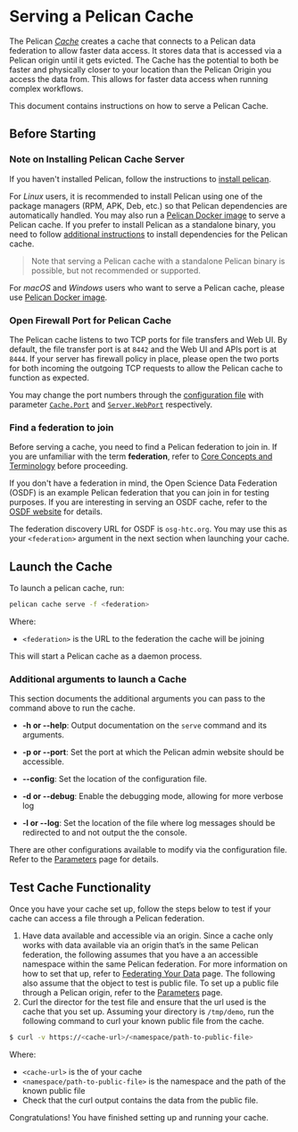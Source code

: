 # Serving a Pelican Cache

The Pelican [*Cache*](../index.mdx#caches) creates a cache that connects to a Pelican data federation to allow faster data access. It stores data that is accessed via a Pelican origin until it gets evicted. The Cache has the potential to both be faster and physically closer to your location than the Pelican Origin you access the data from. This allows for faster data access when running complex workflows.

This document contains instructions on how to serve a Pelican Cache.

## Before Starting

### Note on Installing Pelican Cache Server

If you haven't installed Pelican, follow the instructions to [install pelican](../install.mdx).

For _Linux_ users, it is recommended to install Pelican using one of the package managers (RPM, APK, Deb, etc.) so that Pelican dependencies are automatically handled. You may also run a [Pelican Docker image](../install/docker.mdx) to serve a Pelican cache.
If you prefer to install Pelican as a standalone binary, you need to follow [additional instructions](https://osg-htc.org/docs/data/xrootd/install-standalone/#install-xrootd-standalone) to install dependencies for the Pelican cache.

> Note that serving a Pelican cache with a standalone Pelican binary is possible, but not recommended or supported.

For _macOS_ and _Windows_ users who want to serve a Pelican cache, please use [Pelican Docker image](../install/docker.mdx).

### Open Firewall Port for Pelican Cache

The Pelican cache listens to two TCP ports for file transfers and Web UI. By default, the file transfer port is at `8442` and the Web UI and APIs port is at `8444`. If your server has firewall policy in place, please open the two ports for both incoming the outgoing TCP requests to allow the Pelican cache to function as expected.

You may change the port numbers through the [configuration file](../parameters.mdx) with parameter [`Cache.Port`](../parameters.mdx#Cache-Port) and [`Server.WebPort`](../parameters.mdx#Server-WebPort) respectively.

### Find a federation to join

Before serving a cache, you need to find a Pelican federation to join in. If you are unfamiliar with the term **federation**, refer to [Core Concepts and Terminology](../getting-started/accessing-data.mdx#federations) before proceeding.

If you don't have a federation in mind, the Open Science Data Federation (OSDF) is an example Pelican federation that you can join in for testing purposes. If you are interesting in serving an OSDF cache, refer to the [OSDF website](https://osg-htc.org/) for details.

The federation discovery URL for OSDF is `osg-htc.org`. You may use this as your `<federation>` argument in the next section when launching your cache.

## Launch the Cache

To launch a pelican cache, run:

```bash
pelican cache serve -f <federation>
```

Where:

* `<federation>` is the URL to the federation the cache will be joining

This will start a Pelican cache as a daemon process.

### Additional arguments to launch a Cache

This section documents the additional arguments you can pass to the command above to run the cache.

* **-h or --help**: Output documentation on the `serve` command and its arguments.
* **-p or --port**: Set the port at which the Pelican admin website should be accessible.

* **--config**: Set the location of the configuration file.
* **-d or --debug**: Enable the debugging mode, allowing for more verbose log
* **-l or --log**: Set the location of the file where log messages should be redirected to and not output the the console.

There are other configurations available to modify via the configuration file. Refer to the [Parameters](../parameters.mdx) page for details.

## Test Cache Functionality

Once you have your cache set up, follow the steps below to test if your cache can access a file through a Pelican federation.

1. Have data available and accessible via an origin. Since a cache only works with data available via an origin that’s in the same Pelican federation, the following assumes that you have a an accessible namespace within the same Pelican federation. For more information on how to set that up, refer to [Federating Your Data](../federating-your-data.mdx) page. The following also assume that the object to test is public file. To set up a public file through a Pelican origin, refer to the [Parameters](../parameters.mdx#Origin-Exports) page.
2. Curl the director for the test file and ensure that the url used is the cache that you set up. Assuming your directory is `/tmp/demo`, run the following command to curl your known public file from the cache.

```bash
$ curl -v https://<cache-url>/<namespace/path-to-public-file>
```

Where:
* `<cache-url>` is the of your cache
* `<namespace/path-to-public-file>` is the namespace and the path of the known public file
* Check that the curl output contains the data from the public file.


Congratulations! You have finished setting up and running your cache.
